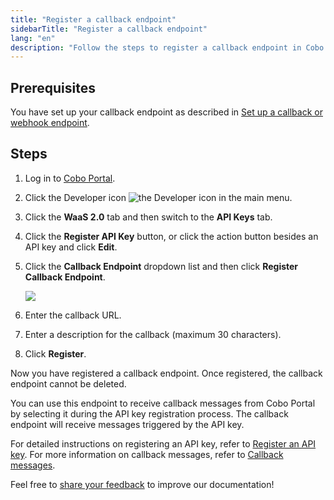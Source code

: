 ```yaml
---
title: "Register a callback endpoint"
sidebarTitle: "Register a callback endpoint"
lang: "en"
description: "Follow the steps to register a callback endpoint in Cobo Portal for receiving alerts and notifications."
---
```


## Prerequisites
You have set up your callback endpoint as described in [Set up a callback or webhook endpoint](https://www.cobo.com/developers/v2/guides/webhooks-callbacks/set-up-endpoint).

## Steps

1. Log in to [Cobo Portal](https://portal.cobo.com/login).
2. Click the Developer icon <img src="/en/images/common/icon_developer.svg" className="icon" alt="the Developer icon" /> in the main menu.
3. Click the **WaaS 2.0** tab and then switch to the **API Keys** tab.
4. Click the **Register API Key** button, or click the action button besides an API key and click **Edit**.
5. Click the **Callback Endpoint** dropdown list and then click **Register Callback Endpoint**.

    <img src="/en/images/developer-console/register_callback_endpoint.png" className="screenshot_modal"/>
    
6. Enter the callback URL.
7. Enter a description for the callback (maximum 30 characters).
8. Click **Register**.

Now you have registered a callback endpoint. Once registered, the callback endpoint cannot be deleted.

You can use this endpoint to receive callback messages from Cobo Portal by selecting it during the API key registration process. The callback endpoint will receive messages triggered by the API key. 

For detailed instructions on registering an API key, refer to [Register an API key](/en/portal/developer-console/create-api-key). For more information on callback messages, refer to [Callback messages](/en/portal/developer-console/callback-messages).

<Tip>Feel free to [share your feedback](https://forms.zohopublic.com/cobo/form/DocumentFeedbackForm/formperma/QvLOhxJv1_JMsJ-1dleZ8Itb_7rzN-LtgvsDdxosoVI?referrername=manuals) to improve our documentation!</Tip>